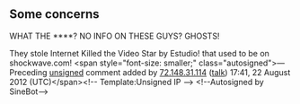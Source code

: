 <article id="23869034" title=Talk:The Limousines>
	<talkpage id="23869034" title="Talk:The Limousines">
{{WikiProject Biography|living=yes|class=stub|musician-work-group=yes|listas=Limousines, The|musician-priority=low}}
{{WikiProject Electronic music|class=stub}}

==Some concerns==
WHAT THE ****? NO INFO ON THESE GUYS? GHOSTS!


They stole Internet Killed the Video Star by Estudio! that used to be on shockwave.com!  &lt;span style=&quot;font-size: smaller;&quot; class=&quot;autosigned&quot;&gt;— Preceding [[Wikipedia:Signatures|unsigned]] comment added by [[Special:Contributions/72.148.31.114|72.148.31.114]] ([[User talk:72.148.31.114|talk]]) 17:41, 22 August 2012 (UTC)&lt;/span&gt;&lt;!-- Template:Unsigned IP --&gt; &lt;!--Autosigned by SineBot--&gt;
	</talkpage>
</article>